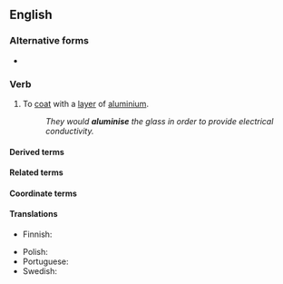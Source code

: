 ==English==

===Alternative forms===
* {{alter|en|aluminize||US|Canada|Oxford}}

===Verb===
{{en-verb}}

# {{lb|en|transitive}} To [[coat]] with a [[layer]] of [[aluminium]].
#: ''They would '''aluminise''' the glass in order to provide electrical conductivity.''

====Derived terms====
{{der3|en|
|HDA
}}

====Related terms====
{{rel3|en|
|[[aluminisation]]/[[aluminization]]
|[[aluminised]]/[[aluminized]]
}}

====Coordinate terms====
{{col3|en|
|[[galvanise]]/[[galvanize]]
|bronze
|plate
}}

====Translations====
{{trans-top|to coat}}
* Finnish: {{t|fi|aluminoida}}
{{trans-mid}}
* Polish: {{t|pl|aluminiować|impf}}
* Portuguese: {{t|pt|aluminizar}}
* Swedish: {{t+|sv|aluminera}}
{{trans-bottom}}